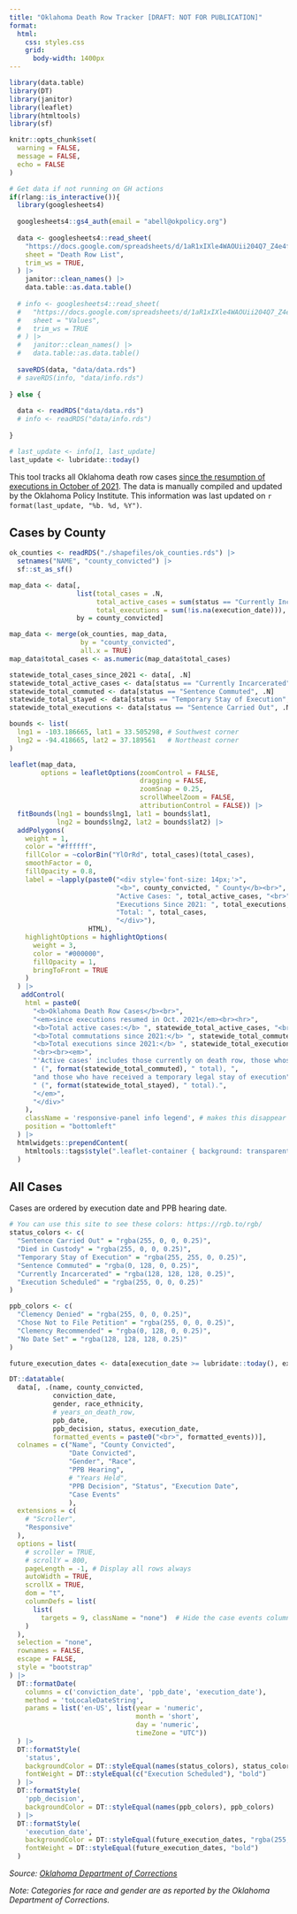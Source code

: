 ```yaml
---
title: "Oklahoma Death Row Tracker [DRAFT: NOT FOR PUBLICATION]"
format:
  html:
    css: styles.css
    grid:
      body-width: 1400px
---
```


```r
library(data.table)
library(DT)
library(janitor)
library(leaflet)
library(htmltools)
library(sf)

knitr::opts_chunk$set(
  warning = FALSE,
  message = FALSE,
  echo = FALSE
)

# Get data if not running on GH actions
if(rlang::is_interactive()){
  library(googlesheets4)
  
  googlesheets4::gs4_auth(email = "abell@okpolicy.org")
  
  data <- googlesheets4::read_sheet(
    "https://docs.google.com/spreadsheets/d/1aR1xIXle4WAOUii204Q7_Z4e4frdUPHgIY9ER_MmxbQ/edit?gid=1129005821#gid=1129005821",
    sheet = "Death Row List",
    trim_ws = TRUE,
  ) |>
    janitor::clean_names() |>
    data.table::as.data.table()
  
  # info <- googlesheets4::read_sheet(
  #   "https://docs.google.com/spreadsheets/d/1aR1xIXle4WAOUii204Q7_Z4e4frdUPHgIY9ER_MmxbQ/edit?gid=1129005821#gid=1129005821",
  #   sheet = "Values",
  #   trim_ws = TRUE
  # ) |>
  #   janitor::clean_names() |>
  #   data.table::as.data.table()
  
  saveRDS(data, "data/data.rds")
  # saveRDS(info, "data/info.rds")
  
} else {
  
  data <- readRDS("data/data.rds")
  # info <- readRDS("data/info.rds")
  
}

# last_update <- info[1, last_update]
last_update <- lubridate::today()

```

This tool tracks all Oklahoma death row cases [since the resumption of executions in October of 2021](https://apnews.com/article/us-supreme-court-executions-oklahoma-05c84265d553c784eb862321aed2acb8). The data is manually compiled and updated by the Oklahoma Policy Institute. This information was last updated on `r format(last_update, "%b. %d, %Y")`.

## Cases by County

```r
ok_counties <- readRDS("./shapefiles/ok_counties.rds") |>
  setnames("NAME", "county_convicted") |>
  sf::st_as_sf()

map_data <- data[, 
                 list(total_cases = .N,
                      total_active_cases = sum(status == "Currently Incarcerated" | status == "Temporary Stay of Execution" | status == "Sentence Commuted"),
                      total_executions = sum(!is.na(execution_date))), 
                 by = county_convicted]

map_data <- merge(ok_counties, map_data, 
                  by = "county_convicted",
                  all.x = TRUE) 
map_data$total_cases <- as.numeric(map_data$total_cases)

statewide_total_cases_since_2021 <- data[, .N]
statewide_total_active_cases <- data[status == "Currently Incarcerated" | status == "Temporary Stay of Execution" | status == "Sentence Commuted", .N]
statewide_total_commuted <- data[status == "Sentence Commuted", .N]
statewide_total_stayed <- data[status == "Temporary Stay of Execution", .N]
statewide_total_executions <- data[status == "Sentence Carried Out", .N]

bounds <- list(
  lng1 = -103.186665, lat1 = 33.505298, # Southwest corner
  lng2 = -94.418665, lat2 = 37.189561   # Northeast corner
)

leaflet(map_data,
        options = leafletOptions(zoomControl = FALSE,
                                 dragging = FALSE,
                                 zoomSnap = 0.25,
                                 scrollWheelZoom = FALSE,
                                 attributionControl = FALSE)) |>
  fitBounds(lng1 = bounds$lng1, lat1 = bounds$lat1, 
            lng2 = bounds$lng2, lat2 = bounds$lat2) |>
  addPolygons(
    weight = 1,  
    color = "#ffffff",
    fillColor = ~colorBin("YlOrRd", total_cases)(total_cases),
    smoothFactor = 0,
    fillOpacity = 0.8,
    label = ~lapply(paste0("<div style='font-size: 14px;'>",
                           "<b>", county_convicted, " County</b><br>",
                           "Active Cases: ", total_active_cases, "<br>",
                           "Executions Since 2021: ", total_executions, "<br><hr>",
                           "Total: ", total_cases,
                           "</div>"), 
                    HTML),
    highlightOptions = highlightOptions(
      weight = 3,
      color = "#000000",
      fillOpacity = 1,
      bringToFront = TRUE
    )
  ) |>
   addControl(
    html = paste0(
      "<b>Oklahoma Death Row Cases</b><br>",
      "<em>since executions resumed in Oct. 2021</em><br><hr>",
      "<b>Total active cases:</b> ", statewide_total_active_cases, "<br>",
      "<b>Total commutations since 2021:</b> ", statewide_total_commuted, "<br>",
      "<b>Total executions since 2021:</b> ", statewide_total_executions,
      "<br><br><em>",
      "'Active cases' includes those currently on death row, those whose sentences have been commuted to life without parole and may be further contested",
      " (", format(statewide_total_commuted), " total), ",
      "and those who have received a temporary legal stay of execution",
      " (", format(statewide_total_stayed), " total).",
      "</em>",
      "</div>"
    ),
    className = 'responsive-panel info legend', # makes this disappear on mobile, see styles.css
    position = "bottomleft"
  ) |>
  htmlwidgets::prependContent(
    htmltools::tags$style(".leaflet-container { background: transparent; }")
  )
```

## All Cases

Cases are ordered by execution date and PPB hearing date.

```r
# You can use this site to see these colors: https://rgb.to/rgb/
status_colors <- c(
  "Sentence Carried Out" = "rgba(255, 0, 0, 0.25)",
  "Died in Custody" = "rgba(255, 0, 0, 0.25)",
  "Temporary Stay of Execution" = "rgba(255, 255, 0, 0.25)", 
  "Sentence Commuted" = "rgba(0, 128, 0, 0.25)",
  "Currently Incarcerated" = "rgba(128, 128, 128, 0.25)",
  "Execution Scheduled" = "rgba(255, 0, 0, 0.25)"
)

ppb_colors <- c(
  "Clemency Denied" = "rgba(255, 0, 0, 0.25)",
  "Chose Not to File Petition" = "rgba(255, 0, 0, 0.25)",
  "Clemency Recommended" = "rgba(0, 128, 0, 0.25)",
  "No Date Set" = "rgba(128, 128, 128, 0.25)"
)

future_execution_dates <- data[execution_date >= lubridate::today(), execution_date]

DT::datatable(
  data[, .(name, county_convicted,
           conviction_date,
           gender, race_ethnicity,
           # years_on_death_row,
           ppb_date,
           ppb_decision, status, execution_date,
           formatted_events = paste0("<br>", formatted_events))],
  colnames = c("Name", "County Convicted",
               "Date Convicted",
               "Gender", "Race",
               "PPB Hearing",
               # "Years Held",
               "PPB Decision", "Status", "Execution Date", 
               "Case Events"
               ),
  extensions = c(
    # "Scroller", 
    "Responsive"
  ),
  options = list(
    # scroller = TRUE,
    # scrollY = 800,
    pageLength = -1, # Display all rows always
    autoWidth = TRUE,
    scrollX = TRUE,
    dom = "t",
    columnDefs = list(
      list(
        targets = 9, className = "none")  # Hide the case events column (0-indexed bc javascript)
    )
  ),
  selection = "none",
  rownames = FALSE,
  escape = FALSE,
  style = "bootstrap"
) |>
  DT::formatDate(
    columns = c('conviction_date', 'ppb_date', 'execution_date'),
    method = 'toLocaleDateString',
    params = list('en-US', list(year = 'numeric', 
                                month = 'short', 
                                day = 'numeric',
                                timeZone = "UTC"))
  ) |>
  DT::formatStyle(
    'status',
    backgroundColor = DT::styleEqual(names(status_colors), status_colors),
    fontWeight = DT::styleEqual(c("Execution Scheduled"), "bold")
  ) |>
  DT::formatStyle(
    'ppb_decision',
    backgroundColor = DT::styleEqual(names(ppb_colors), ppb_colors)
  ) |>
  DT::formatStyle(
    'execution_date',
    backgroundColor = DT::styleEqual(future_execution_dates, "rgba(255, 0, 0, 0.5)"),
    fontWeight = DT::styleEqual(future_execution_dates, "bold")
  )
```

*Source: [Oklahoma Department of Corrections](https://okoffender.doc.ok.gov/)*

*Note: Categories for race and gender are as reported by the Oklahoma Department of Corrections.*
